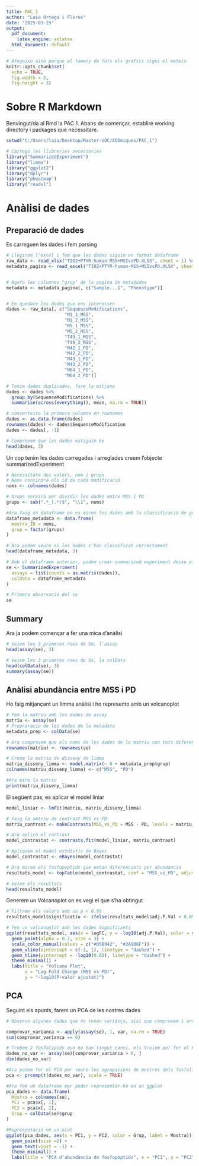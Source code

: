 ```yaml
---
title: PAC_1
author: "Laia Ortega i Flores"
date: "2025-03-25"
output:
  pdf_document:
    latex_engine: xelatex
  html_document: default
---
```



```r
# Afegeixo això perque el tamany de tots els gràfics sigui el mateix
knitr::opts_chunk$set(
  echo = TRUE,
  fig.width = 5, 
  fig.height = 3)
```

# Sobre R Markdown

Benvingut/da al Rmd la PAC 1.
Abans de començar, establiré working directory i packages que necessitare. 

```r
setwd("C:/Users/laia/Desktop/Master-UOC/ADOmiques/PAC_1")

# Carrego les llibreries necessaries
library("SummarizedExperiment")
library("limma")
library("ggplot2")
library("dplyr")
library("pheatmap")
library("readxl")
```


# Anàlisi de dades
## Preparació de dades

Es carreguen les dades i fem parsing
```r
# Llegirem l'excel i fem que les dades siguin en format dataframe
raw_data <- read_xlsx("TIO2+PTYR-human-MSS+MSIvsPD.XLSX", sheet = 1) %>% as.data.frame()
metadata_pagina <- read_excel("TIO2+PTYR-human-MSS+MSIvsPD.XLSX", sheet = 2)


# Agafo les columnes "grup" de la pagina de metadades
metadata <- metadata_pagina[, c("Sample...1", "Phenotype")]


# Em quedare les dades que ens interessen
dades <- raw_data[, c("SequenceModifications", 
                      "M1_1_MSS", 
                      "M1_2_MSS", 
                      "M5_1_MSS", 
                      "M5_2_MSS",
                      "T49_1_MSS", 
                      "T49_2_MSS", 
                      "M42_1_PD", 
                      "M42_2_PD", 
                      "M43_1_PD", 
                      "M43_2_PD",
                      "M64_1_PD", 
                      "M64_2_PD")]

# Tenim dades duplicades, fare la mitjana
dades <- dades %>%
  group_by(SequenceModifications) %>%
  summarise(across(everything(), mean, na.rm = TRUE))

# converteixo la primera columna en rownames
dades <- as.data.frame(dades)
rownames(dades) <- dades$SequenceModification
dades <- dades[, -1]

# Comprovem que les dades estiguin be
head(dades, 3)
```

Un cop tenim les dades carregades i arreglades creem l'objecte summarizedExperiment
```r
# Necessitare dos valors, nom i grups
# Noms contindrà els id de cada modificació
noms <- colnames(dades)

# Grups servirà per dividir les dades entre MSS i PD
grups <- sub(".*_(.*)$", "\\1", noms)

#Ara faig un dataframe on es miren les dades amb la classificació de grups
dataframe_metadata <- data.frame(
  mostra_ID = noms,
  grup = factor(grups)
)

# Ara podem veure si les dades s'han classificat correctament
head(dataframe_metadata, 3)

# Amb el dataframe anterior, podem crear summarized experiment deixo els noms de assay i colData com al exemple
se <- SummarizedExperiment(
  assays = list(counts = as.matrix(dades)),
  colData = dataframe_metadata
)

# Primera observació del se
se

```

## Summary
Ara ja podem començar a fer una mica d'anàlisi

```r
# Veiem les 3 primeres rows de Se, l'assay
head(assay(se), 3)

# Veiem les 3 primeres rows de Se, la colData
head(colData(se), 3)
summary(assay(se))
```

## Anàlisi abundància entre MSS i PD

Ho faig mitjançant un limma anàlisi i ho represento amb un volcanoplot

```r
# Fem la matriu amb les dades de assay
matriu <- assay(se)
# Prepraració de les dades de la metadata
metadata_prep <- colData(se)

# Ara comprovem que els noms de les dades de la matriu son tots diferents
rownames(matriu) <- rownames(se)

# Creem la matriu de disseny de limma 
matriu_disseny_limma <- model.matrix(~ 0 + metadata_prep$grup)
colnames(matriu_disseny_limma) <- c("MSS", "PD")

#Ara miro la matriu 
print(matriu_disseny_limma)
```

El següent pas, es aplicar el model liniar

```r
model_liniar <- lmFit(matriu, matriu_disseny_limma)

# Faig la amtriu de contrast MSS vs PD
matriu_contrast <- makeContrasts(MSS_vs_PD = MSS - PD, levels = matriu_disseny_limma)

# Ara aplico el contrast 
model_contrastat <- contrasts.fit(model_liniar, matriu_contrast)

# Apliquem el model estdístic de Bayes
model_contrastat <- eBayes(model_contrastat)

# Ara mirem els fosfopeptids que estan diferenciats per abundància
resultats_model <- topTable(model_contrastat, coef = "MSS_vs_PD", adjust = "fdr", number = Inf)

# Veiem els resultats
head(resultats_model)

```

Generem un Volcanoplot on es vegi el que s'ha obtingut

```r
# Filtrem els valors amb un p < 0.05
resultats_model$significatiu <- ifelse(resultats_model$adj.P.Val < 0.05, "Significatiu", "No significatiu")

# fem un volcanoplot amb les dades Significants
ggplot(resultats_model, aes(x = logFC, y = -log10(adj.P.Val), color = significatiu)) +
  geom_point(alpha = 0.7, size = 3) +
  scale_color_manual(values = c("#D5B942", "#2A9D8F")) +
  geom_vline(xintercept = c(-1, 1), linetype = "dashed") +
  geom_hline(yintercept = -log10(0.05), linetype = "dashed") +
  theme_minimal() +
  labs(title = "Volcano Plot",
       x = "Log Fold Change (MSS vs PD)", 
       y = "-log10(P-valor ajustat)")


```

## PCA

Seguint els apunts, farem un PCA de les nostres dades

```r
# Observo algunes dades que no tenen variànça, aixi que comprovem i arreglem

comprovar_varianca <- apply(assay(se), 1, var, na.rm = TRUE)
sum(comprovar_varianca == 0)

# Trobem 2 fosfolipids que no han tingut canvi, els treiem per fer el PCA
dades_no_var <- assay(se)[comprovar_varianca > 0, ]
dim(dades_no_var)

#Ara podem fer el PCA per veure les agrupacions de mostres dels fosfolipids
pca <- prcomp(t(dades_no_var), scale = TRUE)

#Ara fem un dataframe epr poder representar-ho en un ggplot
pca_dades <- data.frame(
  Mostra = colnames(se),
  PC1 = pca$x[, 1],
  PC2 = pca$x[, 2],
  Grup = colData(se)$grup
)

#Representació en un plot
ggplot(pca_dades, aes(x = PC1, y = PC2, color = Grup, label = Mostra)) +
  geom_point(size =2) +
  geom_text(vjust = -1) +
  theme_minimal() +
  labs(title = "PCA d'abundància de fosfopèptids", x = "PC1", y = "PC2")


```